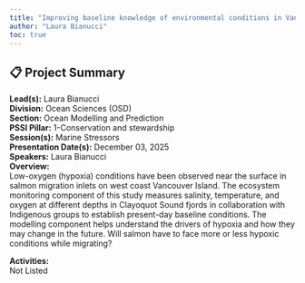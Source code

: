 ```yaml
---
title: "Improving baseline knowledge of environmental conditions in Vancouver Islands fjords through observations and modelling, with a focus on hypoxia dynamics, climate change, and the potential implications for Pacific salmon"
author: "Laura Bianucci"
toc: true
---
```


## 📋 Project Summary

**Lead(s):** Laura Bianucci  
**Division:** Ocean Sciences (OSD)  
**Section:** Ocean Modelling and Prediction  
**PSSI Pillar:** 1-Conservation and stewardship  
**Session(s):** Marine Stressors  
**Presentation Date(s):** December 03, 2025  
**Speakers:** Laura Bianucci  
**Overview:**  
Low-oxygen (hypoxia) conditions have been observed near the surface in salmon migration inlets on west coast Vancouver Island. The ecosystem monitoring component of this study measures salinity, temperature, and oxygen at different depths in Clayoquot Sound fjords in collaboration with Indigenous groups to establish present-day baseline conditions. The modelling component helps understand the drivers of hypoxia and how they may change in the future. Will salmon have to face more or less hypoxic conditions while migrating?   

**Activities:**  
Not Listed

